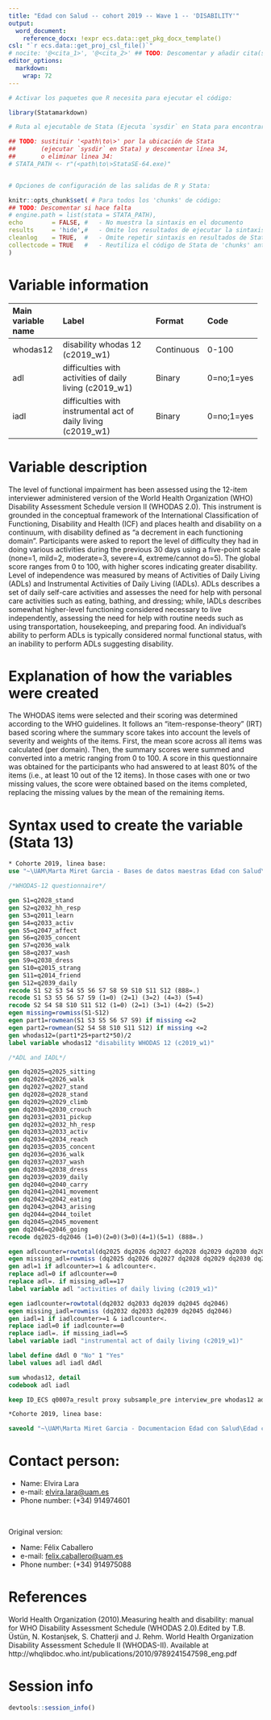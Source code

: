 ```yaml
---
title: "Edad con Salud -- cohort 2019 -- Wave 1 -- 'DISABILITY'" 
output:
  word_document:
    reference_docx: !expr ecs.data::get_pkg_docx_template()
csl: "`r ecs.data::get_proj_csl_file()`"
# nocite: '@<cita_1>', '@<cita_2>' ## TODO: Descomentar y añadir cita(s) o borrar campo
editor_options: 
  markdown: 
    wrap: 72
---
```


```r
# Activar los paquetes que R necesita para ejecutar el código:

library(Statamarkdown)

# Ruta al ejecutable de Stata (Ejecuta `sysdir` en Stata para encontrar la ruta)

## TODO: sustituir '<path\to\>' por la ubicación de Stata
##       (ejecutar `sysdir` en Stata) y descomentar línea 34,
##       o eliminar linea 34:
# STATA_PATH <- r"(<path\to\>StataSE-64.exe)"


# Opciones de configuración de las salidas de R y Stata:

knitr::opts_chunk$set( # Para todos los 'chunks' de código:
## TODO: Descomentar si hace falta
# engine.path = list(stata = STATA_PATH),
echo        = FALSE, #   - No muestra la sintaxis en el documento
results     = 'hide',#   - Omite los resultados de ejecutar la sintaxis
cleanlog    = TRUE,  #   - Omite repetir sintaxis en resultados de Stata
collectcode = TRUE   #   - Reutiliza el código de Stata de 'chunks' anteriores
)
```

# Variable information

+------------------------+---------------------------------------------------------------+------------+------------+
| **Main variable name** | **Label**                                                     | **Format** | **Code**   |
+:=======================+:==============================================================+:===========+:===========+
| whodas12               | disability whodas 12 (c2019_w1)                               | Continuous | 0-100      |
+------------------------+---------------------------------------------------------------+------------+------------+
| adl                    | difficulties with activities of daily living (c2019_w1)       | Binary     | 0=no;1=yes |
+------------------------+---------------------------------------------------------------+------------+------------+
| iadl                   | difficulties with instrumental act of daily living (c2019_w1) | Binary     | 0=no;1=yes |
+------------------------+---------------------------------------------------------------+------------+------------+

# Variable description

The level of functional impairment has been assessed using the 12-item interviewer administered version of the World Health Organization (WHO) Disability Assessment Schedule version II (WHODAS 2.0). This instrument is grounded in the conceptual framework of the International Classification of Functioning, Disability and Health (ICF) and places health and disability on a continuum, with disability defined as "a decrement in each functioning domain". Participants were asked to report the level of difficulty they had in doing various activities during the previous 30 days using a five-point scale (none=1, mild=2, moderate=3, severe=4, extreme/cannot do=5). The global score ranges from 0 to 100, with higher scores indicating greater disability.
Level of independence was measured by means of Activities of Daily Living (ADLs) and Instrumental Activities of Daily Living (IADLs). ADLs describes a set of daily self-care activities and assesses the need for help with personal care activities such as eating, bathing, and dressing; while, IADLs describes somewhat higher-level functioning considered necessary to live independently, assessing the need for help with routine needs such as using transportation, housekeeping, and preparing food. An individual's ability to perform ADLs is typically considered normal functional status, with an inability to perform ADLs suggesting disability.

# Explanation of how the variables were created

The WHODAS items were selected and their scoring was determined according to the WHO guidelines. It follows an "item-response-theory" (IRT) based scoring where the summary score takes into account the levels of severity and weights of the items. First, the mean score across all items was calculated (per domain). Then, the summary scores were summed and converted into a metric ranging from 0 to 100. A score in this questionnaire was obtained for the participants who had answered to at least 80% of the items (i.e., at least 10 out of the 12 items). In those cases with one or two missing values, the score were obtained based on the items completed, replacing the missing values by the mean of the remaining items.

# Syntax used to create the variable (Stata 13)

```stata

* Cohorte 2019, linea base:
use "~\UAM\Marta Miret Garcia - Bases de datos maestras Edad con Salud\Ola_3\Cohorte_2019\rawdata_c2019w1.dta"

```

```stata

/*WHODAS-12 questionnaire*/

gen S1=q2028_stand
gen S2=q2032_hh_resp
gen S3=q2011_learn
gen S4=q2033_activ
gen S5=q2047_affect
gen S6=q2035_concent
gen S7=q2036_walk
gen S8=q2037_wash
gen S9=q2038_dress
gen S10=q2015_strang
gen S11=q2014_friend
gen S12=q2039_daily
recode S1 S2 S3 S4 S5 S6 S7 S8 S9 S10 S11 S12 (888=.) 
recode S1 S3 S5 S6 S7 S9 (1=0) (2=1) (3=2) (4=3) (5=4)
recode S2 S4 S8 S10 S11 S12 (1=0) (2=1) (3=1) (4=2) (5=2)
egen missing=rowmiss(S1-S12)
egen part1=rowmean(S1 S3 S5 S6 S7 S9) if missing <=2
egen part2=rowmean(S2 S4 S8 S10 S11 S12) if missing <=2
gen whodas12=(part1*25+part2*50)/2
label variable whodas12 "disability WHODAS 12 (c2019_w1)"

/*ADL and IADL*/

gen dq2025=q2025_sitting
gen dq2026=q2026_walk
gen dq2027=q2027_stand
gen dq2028=q2028_stand
gen dq2029=q2029_climb
gen dq2030=q2030_crouch
gen dq2031=q2031_pickup
gen dq2032=q2032_hh_resp
gen dq2033=q2033_activ
gen dq2034=q2034_reach
gen dq2035=q2035_concent
gen dq2036=q2036_walk
gen dq2037=q2037_wash
gen dq2038=q2038_dress
gen dq2039=q2039_daily
gen dq2040=q2040_carry
gen dq2041=q2041_movement
gen dq2042=q2042_eating
gen dq2043=q2043_arising
gen dq2044=q2044_toilet
gen dq2045=q2045_movement
gen dq2046=q2046_going
recode dq2025-dq2046 (1=0)(2=0)(3=0)(4=1)(5=1) (888=.)

egen adlcounter=rowtotal(dq2025 dq2026 dq2027 dq2028 dq2029 dq2030 dq2031 dq2034 dq2035 dq2036 dq2037 dq2038 dq2040 dq2041 dq2042 dq2043 dq2044)
egen missing_adl=rowmiss (dq2025 dq2026 dq2027 dq2028 dq2029 dq2030 dq2031 dq2034 dq2035 dq2036 dq2037 dq2038 dq2040 dq2041 dq2042 dq2043 dq2044)
gen adl=1 if adlcounter>=1 & adlcounter<.
replace adl=0 if adlcounter==0
replace adl=. if missing_adl==17
label variable adl "activities of daily living (c2019_w1)"

egen iadlcounter=rowtotal(dq2032 dq2033 dq2039 dq2045 dq2046)
egen missing_iadl=rowmiss (dq2032 dq2033 dq2039 dq2045 dq2046)
gen iadl=1 if iadlcounter>=1 & iadlcounter<.
replace iadl=0 if iadlcounter==0
replace iadl=. if missing_iadl==5
label variable iadl "instrumental act of daily living (c2019_w1)"

label define dAdl 0 "No" 1 "Yes"
label values adl iadl dAdl 

```

```stata

sum whodas12, detail
codebook adl iadl

```

```stata
keep ID_ECS q0007a_result proxy subsample_pre interview_pre whodas12 adl iadl

*Cohorte 2019, linea base:

saveold "~\UAM\Marta Miret Garcia - Documentacion Edad con Salud\Edad con salud - Ola 3\Outcomes\Cohorte 2019\Outcome datasets\Outcome_disability.dta", replace version(13)


```

# Contact person:

-   Name: Elvira Lara
-   e-mail: [elvira.lara\@uam.es](mailto:elvira.lara@uam.es){.email}
-   Phone number: (+34) 914974601

<br>

Original version:

-   Name: Félix Caballero 
-   e-mail: [felix.caballero@uam.es](mailto:felix.caballero@uam.es){.email}
-   Phone number: (+34) 914975088

# References

World Health Organization (2010).Measuring health and disability: manual for WHO Disability Assessment Schedule (WHODAS 2.0).Edited by T.B. Üstün, N. Kostanjsek, S. Chatterji and J. Rehm. World Health Organization Disability Assessment Schedule II (WHODAS-II). Available at http://whqlibdoc.who.int/publications/2010/9789241547598_eng.pdf

# Session info

```r
devtools::session_info()
```
